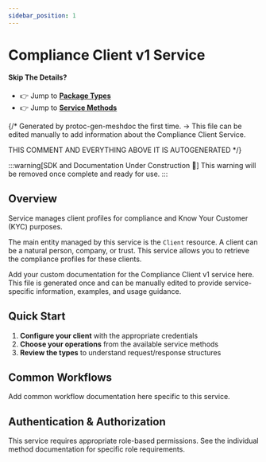 ```yaml
---
sidebar_position: 1
---
```


# Compliance Client v1 Service

#### Skip The Details?
- 👉 Jump to **[Package Types](/docs/api-reference/compliance/client/v1/type)**
- 👉 Jump to **[Service Methods](/docs/api-reference/compliance/client/v1/service)**

{/*
Generated by protoc-gen-meshdoc the first time.
-> This file can be edited manually to add information about the Compliance Client Service.

THIS COMMENT AND EVERYTHING ABOVE IT IS AUTOGENERATED
*/}

:::warning[SDK and Documentation Under Construction 🚧]
This warning will be removed once complete and ready for use.
:::

## Overview

Service manages client profiles for compliance and Know Your Customer (KYC)
 purposes.

 The main entity managed by this service is the `Client` resource. A client can
 be a natural person, company, or trust. This service allows you to retrieve
 the compliance profiles for these clients.

Add your custom documentation for the Compliance Client v1 service here.
This file is generated once and can be manually edited to provide
service-specific information, examples, and usage guidance.

## Quick Start

1. **Configure your client** with the appropriate credentials
2. **Choose your operations** from the available service methods
3. **Review the types** to understand request/response structures

## Common Workflows

Add common workflow documentation here specific to this service.

## Authentication & Authorization

This service requires appropriate role-based permissions. 
See the individual method documentation for specific role requirements.